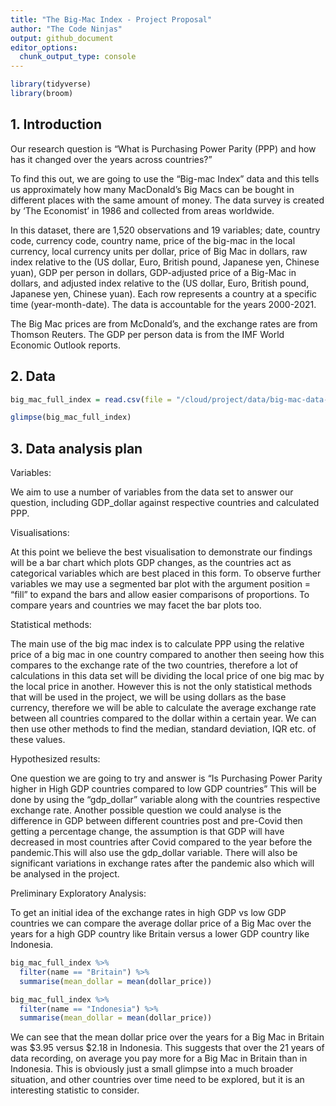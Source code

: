 ```yaml
---
title: "The Big-Mac Index - Project Proposal"
author: "The Code Ninjas"
output: github_document
editor_options: 
  chunk_output_type: console
---
```


```r
library(tidyverse)
library(broom)
```

## 1. Introduction

Our research question is “What is Purchasing Power Parity (PPP) and how has it changed over the years across countries?” 

To find this out, we are going to use the “Big-mac Index” data and this tells us approximately how many MacDonald's Big Macs can be bought in different places with the same amount of money. The data survey is created by ‘The Economist’ in 1986 and collected from areas worldwide. 

In this dataset, there are 1,520 observations and 19 variables; date, country code, currency code, country name, price of the big-mac in the local currency, local currency units per dollar, price of Big Mac in dollars, raw index relative to the (US dollar, Euro, British pound, Japanese yen, Chinese yuan), GDP per person in dollars, GDP-adjusted price of a Big-Mac in dollars, and adjusted index relative to the (US dollar, Euro, British pound, Japanese yen, Chinese yuan). Each row represents a country at a specific time (year-month-date). The data is accountable for the years 2000-2021.

The Big Mac prices are from McDonald’s, and the exchange rates are from Thomson Reuters. The GDP per person data is from the IMF World Economic Outlook reports.


## 2. Data

```r
big_mac_full_index = read.csv(file = "/cloud/project/data/big-mac-data-2021-07.1/output-data/big-mac-full-index.csv")

glimpse(big_mac_full_index)

```


## 3. Data analysis plan

Variables:

We aim to use a number of variables from the data set to answer our question, including GDP_dollar against respective countries and calculated PPP. 

Visualisations:

At this point we believe the best visualisation to demonstrate our findings will be a bar chart which plots GDP changes, as the countries act as categorical variables which are best placed in this form. To observe further variables we may use a segmented bar plot with the argument position = "fill" to expand the bars and allow easier comparisons of proportions. To compare years and countries we may facet the bar plots too.

Statistical methods:

The main use of the big mac index is to calculate PPP using the relative price of a big mac in one country compared to another then seeing how this compares to the exchange rate of the two countries, therefore a lot of calculations in this data set will be dividing the local price of one big mac by the local price in another. However this is not the only statistical methods that will be used in the project, we will be using dollars as the base currency, therefore we will be able to calculate the average exchange rate between all countries compared to the dollar within a certain year. We can then use other methods to find the median, standard deviation, IQR etc. of these values.

Hypothesized results:

One question we are going to try and answer is "Is Purchasing Power Parity higher in High GDP countries compared to low GDP countries" This will be done by using the "gdp_dollar" variable along with the countries respective exchange rate.
Another possible question we could analyse is the difference in GDP between different countries post and pre-Covid then getting a percentage change, the assumption is that GDP will have decreased in most countries after Covid compared to the year before the pandemic.This will also use the gdp_dollar variable.
There will also be significant variations in exchange rates after the pandemic also which will be analysed in the project.

Preliminary Exploratory Analysis:

To get an initial idea of the exchange rates in high GDP vs low GDP countries we can compare the average dollar price of a Big Mac over the years for a high GDP country like Britain versus a lower GDP country like Indonesia.

```r
big_mac_full_index %>%
  filter(name == "Britain") %>%
  summarise(mean_dollar = mean(dollar_price))

big_mac_full_index %>%
  filter(name == "Indonesia") %>%
  summarise(mean_dollar = mean(dollar_price))

```
We can see that the mean dollar price over the years for a Big Mac in Britain was $3.95 versus $2.18 in Indonesia. This suggests that over the 21 years of data recording, on average you pay more for a Big Mac in Britain than in Indonesia. This is obviously just a small glimpse into a much broader situation, and other countries over time need to be explored, but it is an interesting statistic to consider. 


